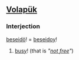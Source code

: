 ==[[Volapük]]==

===Interjection===
[[beseidö]]! = [[beseidoy]]!  

# [[busy]]! (that is '' "[[not free]]" '')